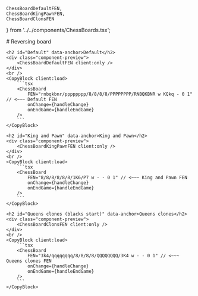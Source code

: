 ---
---
    ChessBoardDefaultFEN, 
    ChessBoardKingPawnFEN, 
    ChessBoardClonsFEN 
} from '../../components/ChessBoards.tsx';

<LayoutDocs active="/examples/customFen">
    # Reversing board

    <h2 id="Default" data-anchor>Default</h2>
    <div class="component-preview">
        <ChessBoardDefaultFEN client:only />
    </div>
    <br />
    <CopyBlock client:load>
        ```tsx
        <ChessBoard 
            FEN="rnbqkbnr/pppppppp/8/8/8/8/PPPPPPPP/RNBQKBNR w KQkq - 0 1" // <~~~ Default FEN
            onChange={handleChange}
            onEndGame={handleEndGame}
        />
        ```
    </CopyBlock>

    <h2 id="King and Pawn" data-anchor>King and Pawn</h2>
    <div class="component-preview">
        <ChessBoardKingPawnFEN client:only />
    </div>
    <br />
    <CopyBlock client:load>
        ```tsx
        <ChessBoard 
            FEN="8/8/8/8/8/8/1K6/P7 w - - 0 1" // <~~~ King and Pawn FEN
            onChange={handleChange}
            onEndGame={handleEndGame}
        />
        ```
    </CopyBlock>

    <h2 id="Queens clones (blacks start)" data-anchor>Queens clones</h2>
    <div class="component-preview">
        <ChessBoardClonsFEN client:only />
    </div>
    <br />
    <CopyBlock client:load>
        ```tsx
        <ChessBoard 
            FEN="3k4/qqqqqqqq/8/8/8/8/QQQQQQQQ/3K4 w - - 0 1" // <~~~ Queens clones FEN
            onChange={handleChange}
            onEndGame={handleEndGame}
        />
        ```
    </CopyBlock>
</LayoutDocs>